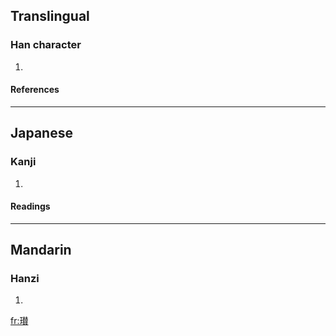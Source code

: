 ==Translingual==
===Han character===
{{Han char|rn=96|rad=玉|as=15|sn=19|four=|canj=一土手人金 (MGQOC)}}
# {{defn|Han|sort=玉15}}
====References====
{{Han ref|kx=0744.350|dkj=21327|dj=1153.150|hdz=21144.100|uh=74C9|ud=29897}}

----
==Japanese==
===Kanji===
{{ja-kanji|grade=|rs=玉15}}
# {{defn|Japanese}} 
====Readings====
{{ja-readings|on=[[さん]] (san), [[ざん]] (zan)|kun=|nanori=}}

----
==Mandarin==
===Hanzi===
{{cmn-hanzi|pin=[[zàn]] ([[zan4]])|wg=tsan<sup>4</sup>}}
# {{defn|Mandarin}}

[[fr:瓉]]